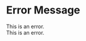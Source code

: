 
<Meta title="Atoms/Message/ErrorMessage"
  component={ErrorMessage}
/>

# Error Message

<Canvas>
  <Story name='Error Message'>
    <div className='background-light'>
      <ErrorMessage>
        This is an error.
      </ErrorMessage>
    </div>
    <div className='background-dark'>
      <ErrorMessage>
        This is an error.
      </ErrorMessage>
    </div>
  </Story>
</Canvas>
